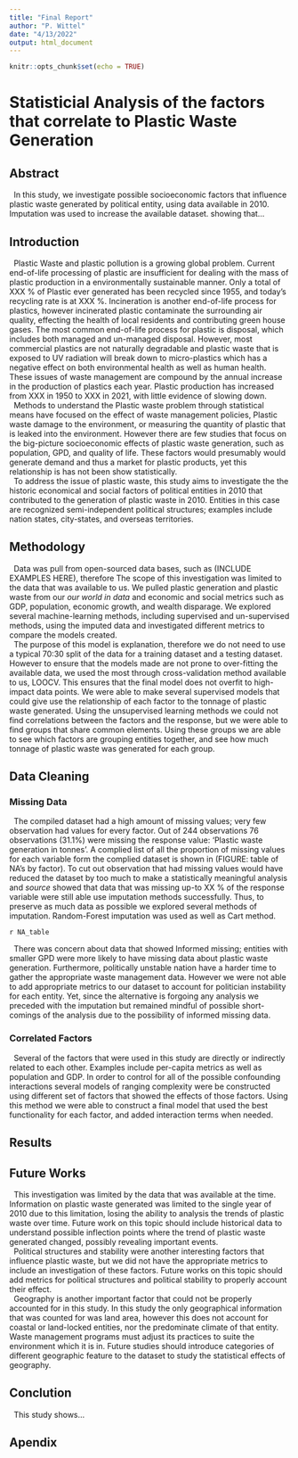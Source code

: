 ```yaml
---
title: "Final Report"
author: "P. Wittel"
date: "4/13/2022"
output: html_document
---
```


```r
knitr::opts_chunk$set(echo = TRUE)
```

# Statisticial Analysis of the factors that correlate to Plastic Waste Generation

## Abstract

|   In this study, we investigate possible socioeconomic factors that influence plastic waste generated by political entity, using data available in 2010. Imputation was used to increase the available dataset. showing that...

## Introduction

|   Plastic Waste and plastic pollution is a growing global problem. Current end-of-life processing of plastic are insufficient for dealing with the mass of plastic production in a environmentally sustainable manner. Only a total of XXX % of Plastic ever generated has been recycled since 1955, and today's recycling rate is at XXX %. Incineration is another end-of-life process for plastics, however incinerated plastic contaminate the surrounding air quality, effecting the health of local residents and contributing green house gases. The most common end-of-life process for plastic is disposal, which includes both managed and un-managed disposal. However, most commercial plastics are not naturally degradable and plastic waste that is exposed to UV radiation will break down to micro-plastics which has a negative effect on both environmental health as well as human health. These issues of waste management are compound by the annual increase in the production of plastics each year. Plastic production has increased from XXX in 1950 to XXX in 2021, with little evidence of slowing down. 

|   Methods to understand the Plastic waste problem through statistical means have focused on the effect of waste management policies, Plastic waste damage to the environment, or measuring the quantity of plastic that is leaked into the environment. However there are few studies that focus on the big-picture socioeconomic effects of plastic waste generation, such as population, GPD, and quality of life. These factors would presumably would generate demand and thus a market for plastic products, yet this relationship is has not been show statistically. 

|   To address the issue of plastic waste, this study aims to investigate the the historic economical and social factors of political entities in 2010 that contributed to the generation of plastic waste in 2010. Entities in this case are recognized semi-independent political structures; examples include nation states, city-states, and overseas territories. 

## Methodology

|   Data was pull from open-sourced data bases, such as (INCLUDE EXAMPLES HERE), therefore The scope of this investigation was limited to the data that was available to us. We pulled plastic generation and plastic waste from our _our world in data_ and economic and social metrics such as GDP, population, economic growth, and wealth disparage. We explored several machine-learning methods, including supervised and un-supervised methods, using the imputed data and investigated different metrics to compare the models created. 

|   The purpose of this model is explanation, therefore we do not need to use a typical 70:30 split of the data for a training dataset and a testing dataset. However to ensure that the models made are not prone to over-fitting the available data, we used the most through cross-validation method available to us, LOOCV. This ensures that the final model does not overfit to high-impact data points. We were able to make several supervised models that could give use the relationship of each factor to the tonnage of plastic waste generated. Using the unsupervised learning methods we could not find correlations between the factors and the response, but we were able to find groups that share common elements. Using these groups we are able to see which factors are grouping entities together, and see how much tonnage of plastic waste was generated for each group.

## Data Cleaning

### Missing Data

|   The compiled dataset had a high amount of missing values; very few observation had values for every factor. Out of 244 observations 76 observations (31.1%) were missing the response value: 'Plastic waste generation in tonnes'. A complied list of all the proportion of missing values for each variable form the complied dataset is shown in (FIGURE: table of NA's by factor). To cut out observation that had missing values would have reduced the dataset by too much to make a statistically meaningful analysis and _source_ showed that data that was missing up-to XX % of the response variable were still able use imputation methods successfully. Thus, to preserve as much data as possible we explored several methods of imputation. Random-Forest imputation was used as well as Cart method.

`r NA_table`

|   There was concern about data that showed Informed missing; entities with smaller GPD were more likely to have missing data about plastic waste generation. Furthermore, politically unstable nation have a harder time to gather the appropriate waste management data. However we were not able to add appropriate metrics to our dataset to account for politician instability for each entity. Yet, since the alternative is forgoing any analysis we preceded with the imputation but remained mindful of possible short-comings of the analysis due to the possibility of informed missing data.

### Correlated Factors

|   Several of the factors that were used in this study are directly or indirectly related to each other. Examples include per-capita metrics as well as population and GDP. In order to control for all of the possible confounding interactions several models of ranging complexity were be constructed using different set of factors that showed the effects of those factors. Using this method we were able to construct a final model that used the best functionality for each factor, and added interaction terms when needed. 

## Results


## Future Works

|   This investigation was limited by the data that was available at the time. Information on plastic waste generated was limited to the single year of 2010 due to this limitation, losing the ability to analysis the trends of plastic waste over time. Future work on this topic should include historical data to understand possible inflection points where the trend of plastic waste generated changed, possibly revealing important events.

|   Political structures and stability were another interesting factors that influence plastic waste, but we did not have the appropriate metrics to include an investigation of these factors. Future works on this topic should add metrics for political structures and political stability to properly account their effect.

|   Geography is another important factor that could not be properly accounted for in this study. In this study the only geographical information that was counted for was land area, however this does not account for coastal or land-locked entities, nor the predominate climate of that entity. Waste management programs must adjust its practices to suite the environment which it is in. Future studies should introduce categories of different geographic feature to the dataset to study the statistical effects of geography. 


## Conclution

|   This study shows...

## Apendix








